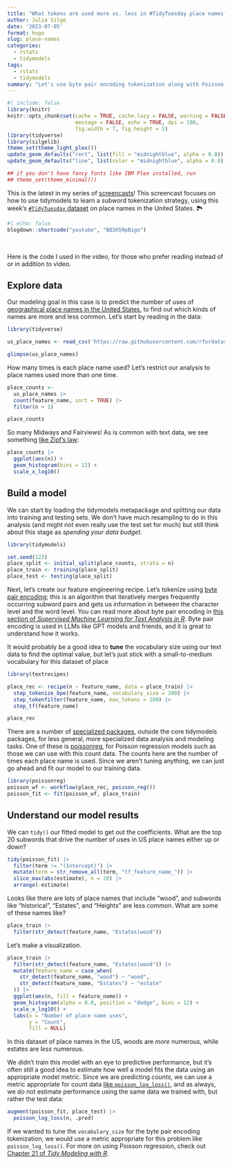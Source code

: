 ```yaml
---
title: "What tokens are used more vs. less in #TidyTuesday place names?"
author: Julia Silge
date: '2023-07-05'
format: hugo
slug: place-names
categories:
  - rstats
  - tidymodels
tags:
  - rstats
  - tidymodels
summary: "Let's use byte pair encoding tokenization along with Poisson regression to understand which tokens are more more often (or less often) in US place names."
---
```


```r
#| include: false
library(knitr)
knitr::opts_chunk$set(cache = TRUE, cache.lazy = FALSE, warning = FALSE, 
                      message = FALSE, echo = TRUE, dpi = 180,
                      fig.width = 7, fig.height = 5)
library(tidyverse)
library(silgelib)
theme_set(theme_light_plex())
update_geom_defaults("rect", list(fill = "midnightblue", alpha = 0.8))
update_geom_defaults("line", list(color = "midnightblue", alpha = 0.8))

## if you don't have fancy fonts like IBM Plex installed, run
## theme_set(theme_minimal())
```

This is the latest in my series of [screencasts](https://www.youtube.com/juliasilge)! This screencast focuses on how to use tidymodels to learn a subword tokenization strategy, using this week's [`#TidyTuesday` dataset](https://github.com/rfordatascience/tidytuesday) on place names in the United States. 🏞️

```r
#| echo: false
blogdown::shortcode("youtube", "BQ3X59pBigo")
```

</br>

Here is the code I used in the video, for those who prefer reading instead of or in addition to video.

## Explore data

Our modeling goal in this case is to predict the number of uses of [geographical place names in the United States](https://github.com/rfordatascience/tidytuesday/blob/master/data/2023/2023-06-27/readme.md), to find out which kinds of names are more and less common. Let's start by reading in the data:

```r
library(tidyverse)

us_place_names <- read_csv('https://raw.githubusercontent.com/rfordatascience/tidytuesday/master/data/2023/2023-06-27/us_place_names.csv')

glimpse(us_place_names)
```

How many times is each place name used? Let's restrict our analysis to place names used more than one time.

```r
place_counts <- 
  us_place_names |> 
  count(feature_name, sort = TRUE) |> 
  filter(n > 1)

place_counts
```

So many Midways and Fairviews! As is common with text data, we see something [like Zipf's law](https://en.wikipedia.org/wiki/Zipf%27s_law):

```r
place_counts |> 
  ggplot(aes(n)) +
  geom_histogram(bins = 12) +
  scale_x_log10()
```

## Build a model

We can start by loading the tidymodels metapackage and splitting our data into training and testing sets. We don't have much resampling to do in this analysis (and might not even really use the test set for much) but still think about this stage as _spending your data budget_.

```r
library(tidymodels)

set.seed(123)
place_split <- initial_split(place_counts, strata = n)
place_train <- training(place_split)
place_test <- testing(place_split)
```

Next, let's create our feature engineering recipe. Let's tokenize using [byte pair encoding](https://en.wikipedia.org/wiki/Byte_pair_encoding); this is an algorithm that iteratively merges frequently occurring subword pairs and gets us information in between the character level and the word level. You can read more about byte pair encoding in [this section of _Supervised Machine Learning for Text Analysis in R_](https://smltar.com/dlcnn.html#case-study-byte-pair-encoding). Byte pair encoding is used in LLMs like GPT models and friends, and it is great to understand how it works. 

It would probably be a good idea to **tune** the vocabulary size using our text data to find the optimal value, but let's just stick with a small-to-medium vocabulary for this dataset of place

```r
library(textrecipes)

place_rec <- recipe(n ~ feature_name, data = place_train) |> 
  step_tokenize_bpe(feature_name, vocabulary_size = 200) |>
  step_tokenfilter(feature_name, max_tokens = 100) |>
  step_tf(feature_name)

place_rec
```

There are a number of [specialized packages](https://www.tidymodels.org/packages/#specialized-packages), outside the core tidymodels packages, for less general, more specialized data analysis and modeling tasks. One of these is [poissonreg](https://poissonreg.tidymodels.org/), for Poisson regression models such as those we can use with this count data. The counts here are the number of times each place name is used. Since we aren't tuning anything, we can just go ahead and fit our model to our training data.

```r
library(poissonreg)
poisson_wf <- workflow(place_rec, poisson_reg())
poisson_fit <- fit(poisson_wf, place_train)
```

## Understand our model results

We can `tidy()` our fitted model to get out the coefficients. What are the top 20 subwords that drive the number of uses in US place names either up or down?

```r
tidy(poisson_fit) |> 
  filter(term != "(Intercept)") |> 
  mutate(term = str_remove_all(term, "tf_feature_name_")) |> 
  slice_max(abs(estimate), n = 20) |> 
  arrange(-estimate)
```

Looks like there are lots of place names that include "wood", and subwords like "historical", "Estates", and "Heights" are less common. What are some of these names like?

```r
place_train |> 
  filter(str_detect(feature_name, "Estates|wood"))
```

Let's make a visualization.

```r
place_train |> 
  filter(str_detect(feature_name, "Estates|wood")) |> 
  mutate(feature_name = case_when(
    str_detect(feature_name, "wood") ~ "wood",
    str_detect(feature_name, "Estates") ~ "estate"
  )) |> 
  ggplot(aes(n, fill = feature_name)) +
  geom_histogram(alpha = 0.8, position = "dodge", bins = 12) +
  scale_x_log10() +
  labs(x = "Number of place name uses",
       y = "Count",
       fill = NULL)
```

In this dataset of place names in the US, woods are _more_ numerous, while estates are _less_ numerous. 

We didn't train this model with an eye to predictive performance, but it's often still a good idea to estimate how well a model fits the data using an appropriate model metric. Since we are predicting _counts_, we can use a metric appropriate for count data [like `poisson_log_loss()`](https://yardstick.tidymodels.org/reference/poisson_log_loss.html), and as always, we do not estimate performance using the same data we trained with, but rather the test data:

```r
augment(poisson_fit, place_test) |> 
  poisson_log_loss(n, .pred)
```

If we wanted to tune the `vocabulary_size` for the byte pair encoding tokenization, we would use a metric appropriate for this problem like `poisson_log_loss()`. For more on using Poisson regression, check out [Chapter 21 of *Tidy Modeling with R*](https://www.tmwr.org/inferential.html).
